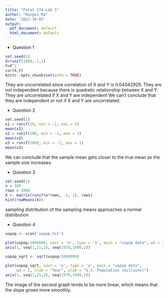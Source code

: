 ```yaml
---
title: "Pstat 174-Lab 1"
author: "Hongxu Ma"
date: '2022-10-03'
output:
  pdf_document: default
  html_document: default
---
```


-   Question 1

```r
set.seed(1)
X=runif(1000,-1,1)
Y=X^2
cor(X,Y)
knitr::opts_chunk$set(echo = TRUE)
```

They are uncorrelated since correlation of X and Y is 0.04042929. They are not independent because there is quadratic relationship between X and Y. They are uncorrelated if X and Y are independent We can't conclude that they are independent or not if X and Y are uncorrelated.

-   Question 2

```r
set.seed(1)
x1 = runif(10, min = -1, max = 1)
mean(x1)
x2 = runif(100, min = -1, max = 1)
mean(x2)
x3 = runif(1000, min = -1, max = 1)
mean(x3)
```

We can conclude that the sample mean gets closer to the true mean as the sample size increases.

-   Question 3

```r
set.seed(1)
n = 100
rows = 1000
X <- matrix(runif(n*rows, -1, 1), rows)
hist(rowMeans(X))
```

sampling distribution of the sampling means approaches a normal distribution

-   Question 4

```r
uspop <- scan('uspop.txt')

plot(uspop/1000000, xaxt = 'n', type = 'o', main = "uspop data", wd = 2, xlab = "Year", ylab = "U.S. Population (millions)")
axis(1, seq(1,21,2), seq(1970,1990,2))
     
uspop_sqrt <- sqrt(uspop/1000000)

plot(uspop_sqrt, xaxt = 'n', type = 'o', main = "uspop data", 
     wd = 2, xlab = "Year", ylab = "U.S. Population (millions)")
axis(1, seq(1,21,2), seq(1970,1990,2))

```

The image of the second graph tends to be more linear, which means that the slope grows more smoothly.
